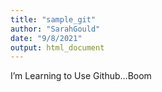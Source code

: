 ```yaml
---
title: "sample_git"
author: "SarahGould"
date: "9/8/2021"
output: html_document
---
```


I'm Learning to Use Github...Boom